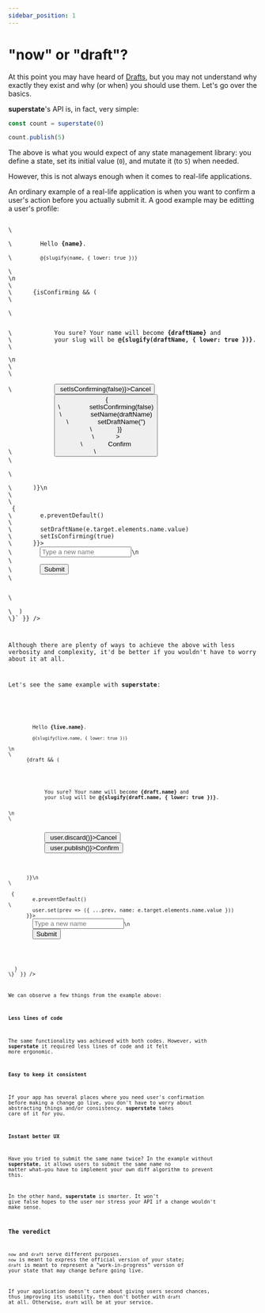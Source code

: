 ```yaml
---
sidebar_position: 1
---
```



# "now" or "draft"?

At this point you may have heard of [Drafts](/getting-started/drafts), but you may not understand why exactly
they exist and why (or when) you should use them. Let's go over the basics.

**superstate**'s API is, in fact, very simple:

```typescript
const count = superstate(0)

count.publish(5)
```

The above is what you would expect of any state management library: you define a state, set its initial value (`0`),
and mutate it (to `5`) when needed.

However, this is not always enough when it comes to real-life applications.

An ordinary example of a real-life application is when you want to confirm a user's action before you actually submit it.
A good example may be editting a user's profile:

<div style={{ paddingBottom: '1rem' }}>
<Code deps={{ slugify: '1.6.5' }} files={{ '/App.tsx': `import { useState } from 'react'\nimport slugify from 'slugify'\n
\  const [name, setName] = useState('John Doe')
\  const [draftName, setDraftName] = useState('')
\  const [isConfirming, setIsConfirming] = useState(false)\n
\
\  return (
\    <div>
\      <section style={{ marginBottom: 20 }}>
\        Hello <strong>{name}</strong>.<br/>
\        <small>@{slugify(name, { lower: true })}</small><br/>
\      </section>\n
\
\      {isConfirming && (
\        <div style={{ marginBottom: 20 }}>
\          <p>
\            You sure? Your name will become <strong>{draftName}</strong> and
\            your slug will be <strong>@{slugify(draftName, { lower: true })}</strong>.
\          </p>\n
\
\          <div>
\            <button onClick={() => setIsConfirming(false)}>Cancel</button>
\            <button
\              onClick={() => {
\                setIsConfirming(false)
\                setName(draftName)
\                setDraftName('')
\              }}
\            >
\              Confirm
\            </button>
\          </div>
\        </div>
\      )}\n
\
\      <form onSubmit={async (e) => {
\        e.preventDefault()
\
\        setDraftName(e.target.elements.name.value)
\        setIsConfirming(true)
\      }}>
\        <input placeholder='Type a new name' name='name' />\n
\
\        <button type='submit'>Submit</button>
\      </form>
\    </div>
\  )
\}` }} />
</div>

Although there are plenty of ways to achieve the above with less verbosity and complexity,
it'd be better if you wouldn't have to worry about it at all.

Let's see the same example with **superstate**:

<div style={{ paddingBottom: '1rem' }}>
<Code deps={{ slugify: '1.6.5' }} files={{ '/App.tsx': `import { superstate } from '@superstate/core'\nimport { useSuperState } from '@superstate/react'\nimport slugify from 'slugify'
\nconst user = superstate({ name: 'John Doe' })\n
\  useSuperState(user)\n
\
\  const live = user.now()
\  const draft = user.draft()\n
\
\  return (
    <div>
      <section style={{ marginBottom: 20 }}>
        Hello <strong>{live.name}</strong>.<br/>
        <small>@{slugify(live.name, { lower: true })}</small>
      </section>\n
\
      {draft && (
        <div style={{ marginBottom: 20 }}>
          <p>
            You sure? Your name will become <strong>{draft.name}</strong> and
            your slug will be <strong>@{slugify(draft.name, { lower: true })}</strong>.
          </p>\n
\
          <div>
            <button onClick={() => user.discard()}>Cancel</button>
            <button onClick={() => user.publish()}>Confirm</button>
          </div>
        </div>
      )}\n
\
      <form onSubmit={e => {
        e.preventDefault()
\
        user.set(prev => ({ ...prev, name: e.target.elements.name.value }))
      }}>
        <input placeholder='Type a new name' name='name' />\n
        <button type='submit'>Submit</button>
      </form>
    </div>
  )
\}` }} />
</div>

We can observe a few things from the example above:

#### Less lines of code
The same functionality was achieved with both codes. However, with **superstate** it required less lines of code and it felt
more ergonomic.

#### Easy to keep it consistent
If your app has several places where you need user's confirmation before making a change go live, you don't have to worry
about abstracting things and/or consistency. **superstate** takes care of it for you.

#### Instant better UX
Have you tried to submit the same name twice? In the example without **superstate**, it allows users to submit the same
name no matter what&mdash;you have to implement your own diff algorithm to prevent this.

In the other hand, **superstate** is smarter. It won't give false hopes to the user nor stress your API if a change wouldn't
make sense.

### The veredict

`now` and `draft` serve different purposes. `now` is meant to express the official version of your state; `draft` is meant
to represent a "work-in-progress" version of your state that may change before going live.

If your application doesn't care about giving users second chances, thus improving its usability, then don't bother
with `draft` at all. Otherwise, `draft` will be at your service.
